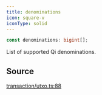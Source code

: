 ```yaml
---
title: denominations
icon: square-v
iconType: solid
---
```


```ts
const denominations: bigint[];
```

List of supported Qi denominations.

## Source

[transaction/utxo.ts:88](https://github.com/dominant-strategies/quais.js/blob/191734f84dfad16356d604ee17f04ede3d7ccb03/src/transaction/utxo.ts#L88)
